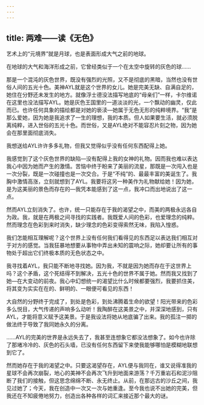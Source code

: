 ```yaml
---
---
---
```

title: 两难——读《无色》
---




艺术上的“元境界”就是月球，也是表面形成大气之前的地球。

在地球的大气和海洋形成之前，它曾经类似于一个在太空中旋转的灰色的球……

那是一个混沌的灰色世界，既没有强烈的光照，又不是彻底的黑暗，当然也没有世俗人间的五光十色。美神AYL就是这个世界的女儿。她是完美无缺、自满自足的，她住在分野还未发生的地方。就像浮士德没法描写地底的“母亲们”一样，卡尔维诺在这里也没法描写AYL。她是灰色王国里的一道淡淡的光，一个飘动的幽灵，仅此而已。也许任何具象的描绘都是对她的亵渎—她属于无色无形的纯粹境界。“我”是那么爱她，因为她是我追求了一生的理想，我的本质。但人如果要生活，就必须脱离纯粹，进入世俗的五光十色。而世俗，又是AYL绝对不能容忍片刻之物，因为她会在那里面彻底消失。

我想送给AYL许许多多礼物，但我又觉得似乎没有任何东西配得上她。

我感觉到了这个灰色世界的缺陷—没有配得上我的女神的礼物。因而我也难以表达我心中因为她而产生的激情。苦恼中终于盼来了美丽的流星，那既是一次闯入也是一次分裂，既是一次碰撞也是一次交合。于是“不纯”的、最最丰富的美诞生了。我胸中激情高涨，立刻就想到了AYL。我要将这另一种美作为礼物献给她！因为她，是为这美丽的景色而存在的—我凭本能感到了这一点，我冲口而出地说出了这一点。

然而AYL立刻消失了。也许，统一只能存在于我的渴望之中，而美的两极永远各自为政。我，就是在两极之间寻找的实践者。我既爱人间的色彩，也爱理念的纯粹。然而理念在色彩到来时消失，缺少理念的色彩变得索然无味，我陷入惶惑。

我们怎能相互理解呢？这个世界上没有任何我们看得见的东西足以表达我们相互对于对方的感觉。当我狂暴地想要从事物中弄出未知的震响之际，她却要让所有的事物处于超出它们终极本质的无色状态之中。

我寻找着AYL，我只能不断地寻找她。因为我，不就是因为她而存在于这世界上吗？这个矛盾，这个死结得不到解决，五光十色的世界不属于她。然而我又找到了她—在大变动的前夜。我心中幻想统一的渴望比什么时候都要强烈，我要抓住美，将其变为实实在在的、鲜明的、一眼便可看见的东西！

大自然的分野终于完成了，到处是色彩，到处沸腾着生命的欲望！阳光带来的色彩多么悦目，大气传递的声响多么动听！我陶醉在这美景之中，并深深地感到，只有AYL，才能将意义赋予这美景。于是我设法将她从地底骗了出来。我的孤注一掷的做法终于导致了我同她永久的分离。

……AYL的完美的世界是永远失去了，我甚至连想象它都没法想象了。如今也许除了那堵冷冷的、灰色的石头墙，已没有任何东西留下来使我能够哪怕是模糊地联想到它了。

然而她存在于我的渴望之中。只要这渴望存在，AYL便与我同在，谁又说得准我的星球不会再次崩裂，地心的美神不会再次飞升到地面来游荡？千万重岩石和泥沙阻断了我们的接触，但这思念绵绵不断、永无终止。从前，在那远古的沙丘之间，我见过她了；今天，我在创造中一次又一次与她重逢。至今我也说不出她的完美，但我还在不知疲倦地努力，创造出各种各样的词汇来接近那个最大的谜。